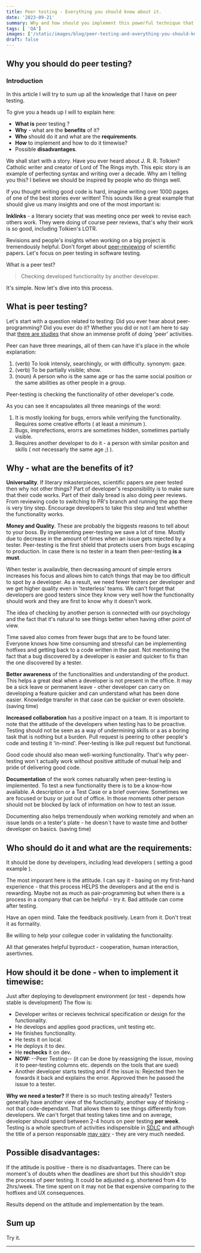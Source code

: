 ```yaml
---
title: Peer testing - Everything you should know about it.
date: '2023-09-21'
summary: Why and how should you implement this powerful technique that increases quality and decreases costs.
tags: [ 'QA']
images: ['/static/images/blog/peer-testing-and-everything-you-should-know-about-it/two-men-doing-probably-programing-because-what-else.jpg']
draft: false
---
```


## Why you should do peer testing?

### Introduction

In this article I will try to sum up all the knowledge that I have on peer testing.

To give you a heads up I will to explain here:

- **What is** peer testing ?
- **Why** - what are the **benefits** of it?
- **Who** should do it and what are the **requirements**.
- **How** to implement and how to do it timewise?
- Possible **disadvantages**.

We shall start with a story. Have you ever heard about J. R. R. Tolkien? Catholic writer and creator of Lord of The Rings myth. This epic story is an example of perfecting syntax and writing over a decade. Why am I telling you this? I believe we should be inspired by people who do things well.

If you thought writing good code is hard, imagine writing over 1000 pages of one of the best stories ever written! This sounds like a great example that should give us many insights and one of the most important is:

**Inklinks** - a literary society that was meeting once per week to revise each others work. They were doing of course peer reviews, that's why their work is so good, including Tolkien's LOTR.

Revisions and people's insights when working on a big project is tremendously helpful. Don't forget about [peer-reviewing][3] of scientific papers. Let's focus on peer testing in software testing.

What is a peer test?

> Checking developed functionality by another developer.

It's simple. Now let's dive into this process.

## What is peer testing?

Let's start with a question related to testing: Did you ever hear about peer-programming? Did you ever do it? Whether you did or not I am here to say that [there are studies][0] that show an immense profit of doing 'peer' activities.

Peer can have three meanings, all of them can have it's place in the whole explanation:

1. (verb) To look intensly, searchingly, or with difficulty. synonym: gaze.
2. (verb) To be partially visible; show.
3. (noun) A person who is the same age or has the same social position or the same abilities as other people in a group.

Peer-testing is checking the functionality of other developer's code.

As you can see it encapsulates all three meanings of the word:

1. It is mostly looking for bugs, errors while verifying the functionality. Requires some creative efforts ( at least a minimum ).
2. Bugs, imprefections, erorrs are sometimes hidden, sometimes partially visible.
3. Requires another developer to do it - a person with similar positon and skills ( not necessarly the same age ;) ).

## Why - what are the benefits of it?

**Universality**. If literary mkasterpieces, scientific papers are peer tested then why not other things? Part of developer's responsibility is to make sure that their code works. Part of their daily bread is also doing peer reviews. From reviewing code to switching to PR's branch and running the app there is very tiny step. Encourage developers to take this step and test whether the functionality works.

**Money and Quality**. These are probably the biggests reasons to tell about to your boss. By implementing peer-testing we save a lot of time. Mostly due to decrease in the amount of times when an issue gets rejected by a tester. Peer-testing is the first shield that protects users from bugs escaping to production. In case there is no tester in a team then peer-testing **is a must**.

When tester is availavble, then decreasing amount of simple errors increases his focus and allows him to catch things that may be too difficult to spot by a developer. As a result, we need fewer testers per developer and we get higher quality even in 'testerless' teams. We can't forget that developers are good testers since they know very well how the functionality should work and they are first to know why it doesn't work.

The idea of checking by another person is connected with our psychology and the fact that it's natural to see things better when having other point of view.

Time saved also comes from fewer bugs that are to be found later. Everyone knows how time consuming and stressful can be implementing hotfixes and getting back to a code written in the past. Not mentioning the fact that a bug discovered by a developer is easier and quicker to fix than the one discovered by a tester.

**Better awareness** of the functionalities and understanding of the product. This helps a great deal when a developer is not present in the office. It may be a sick leave or permanent leave - other developer can carry on developing a feature quicker and can understand what has been done easier. Knowledge transfer in that case can be quicker or even obsolete. (saving time)

**Increased collaboration** has a positive impact on a team. It is important to note that the attitude of the developers when testing has to be proactive. Testing should not be seen as a way of undermining skills or a as a boring task that is nothing but a burden. Pull request is peering to other people's code and testing it 'in-mind'. Peer-testing is like pull request but functional.

Good code should also mean well-working functionality. That's why peer-testing won´t actually work without positive attitude of mutual help and pride of delivering good code.

**Documentation** of the work comes natuarally when peer-testing is implemented. To test a new functionality there is to be a know-how available. A description or a Test Case or a brief overview. Sometimes we are focused or busy or just out of office. In those moments other person should not be blocked by lack of information on how to test an issue.

Documenting also helps tremendously when working remotely and when an issue lands on a tester's plate - he doesn´t have to waste time and bother developer on basics. (saving time)

## Who should do it and what are the requirements:

It should be done by developers, including lead developers ( setting a good example ).

The most imporant here is the attitude. I can say it - basing on my first-hand experience - that this process HELPS the developers and at the end is rewarding. Maybe not as much as pair-programming but when there is a process in a company that can be helpful - try it. Bad attitude can come after testing.

Have an open mind. Take the feedback positively. Learn from it. Don't treat it as formality.

Be willing to help your collegue coder in validating the functionality.

All that generates helpful byproduct - cooperation, human interaction, asertivnes.

## How should it be done - when to implement it timewise:

Just after deploying to development environment (or test - depends how stable is development)
The flow is:

- Developer writes or recieves technical specification or design for the functionality.
- He develops and applies good practices, unit testing etc.
- He finishes functionality.
- He tests it on local.
- He deploys it to dev.
- He **rechecks** it on dev.
- **NOW:** --Peer Testing-- (it can be done by reassigning the issue, moving it to peer-testing columns etc. depends on the tools that are sued)
- Another developer starts testing and if the issue is:
  Rejected then he fowards it back and explains the error.
  Approved then he passed the issue to a tester.

**Why we need a tester?** If there is so much testing already? Testers generally have another view of the functionality, another way of thinking - not that code-dependant. That allows them to see things differently from developers. We can't forget that testing takes time and on average, developer should spend between 2-4 hours on peer testing **per week**. Testing is a whole spectrum of activities indispensible in [SDLC][1] and although the title of a person responsable [may vary][2] - they are very much needed.

## Possible disadvantages:

If the attitude is positive - there is no disadvantages. There can be moment's of doubts when the deadlines are short but this shouldn't stop the process of peer testing. It could be adjusted e.g. shortened from 4 to 2hrs/week. The time spent on it may not be that expensive comparing to the hotfixes and UX consequences.

Results depend on the attitude and implementation by the team.

## Sum up

Try it.

---

[0]: https://www.researchgate.net/publication/220832212_Peer_Testing_in_Software_Engineering_Projects
[1]: https://en.wikipedia.org/wiki/Systems_development_life_cycle
[2]: https://careers.google.com/jobs/results/?company=Google&company=YouTube&q=Test%20Engineer
[3]: https://www.ncbi.nlm.nih.gov/pmc/articles/PMC4975196/#:~:text=Peer%20reviews%20are%20conducted%20by,areas%20that%20the%20journal%20covers.